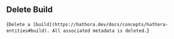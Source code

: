 ## Delete Build

{`Delete a [build](https://hathora.dev/docs/concepts/hathora-entities#build). All associated metadata is deleted.`}